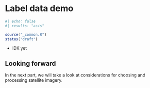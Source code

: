 # Label data demo

```r
#| echo: false
#| results: "asis"

source("_common.R")
status("draft")
```


- IDK yet


::: {.callout-note}
# Looking forward

In the next part, we will take a look at considerations for choosing and processing satellite imagery.
:::
